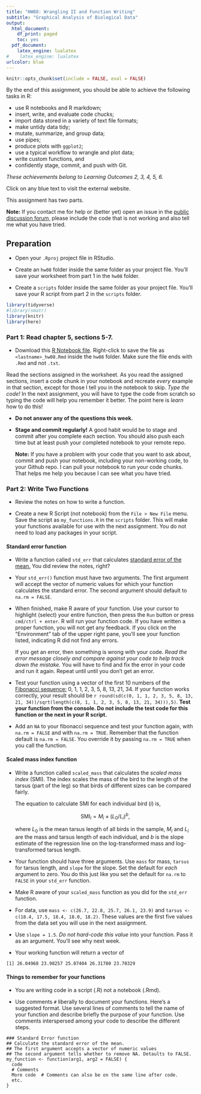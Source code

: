 ```yaml
---
title: "HW08: Wrangling II and Function Writing"
subtitle: "Graphical Analysis of Biological Data"
output:
  html_document:
    df_print: paged
    toc: yes
  pdf_document: 
    latex_engine: lualatex
#    latex_engine: lualatex
urlcolor: blue
---
```


```r
knitr::opts_chunk$set(include = FALSE, eval = FALSE)
```


By the end of this assignment, you should be able to achieve the following tasks in R:

- use R notebooks and R markdown;
- insert, write, and evaluate code chucks; 
- import data stored in a variety of text file formats; 
- make untidy data tidy;
- mutate, summarize, and group data;
- use pipes; 
- produce plots with `ggplot2`;
- use a typical workflow to wrangle and plot data; 
- write custom functions, and
- confidently stage, commit, and push with Git.

*These achievements belong to Learning Outcomes 2, 3, 4, 5, 6.*

Click on any blue text to visit the external website.

This assignment has two parts. 

**Note:** If you contact me for help or (better yet) open an issue in the [public discussion forum,](https://github.com/SEMO-GABD/public_discussion) please include the code that is not working and also tell me what you have tried.

## Preparation

- Open your `.Rproj` project file in RStudio.

- Create an `hw08` folder inside the same folder as your project file. You'll save your worksheet from part 1 in the `hw08` folder.

- Create a `scripts` folder inside the same folder as your project file. You'll save your R script from part 2 in the `scripts` folder.


```r
library(tidyverse)
#library(smatr)
library(knitr)
library(here)
```

### Part 1: Read chapter 5, sections 5-7.

- Download this [R Notebook file](https://raw.githubusercontent.com/SEMO-GABD/semo-gabd.github.io/master/assignments/hw08/worksheet_hw08.Rmd). Right-click to save the file as `<lastname>_hw08.Rmd` inside the `hw08` folder. Make sure the file ends with `.Rmd` and not `.txt`. 

Read the sections assigned in the worksheet. As you read the assigned sections, insert a code chunk in your notebook and recreate *every* example in that section, except for those I tell you in the notebook to skip. *Type the code!*  In the next assignment, you will have to type the code from scratch so typing the code will help you remember it better. The point here is *learn* how to do this! 

- **Do not answer any of the questions this week.**

- **Stage and commit regularly!**  A good habit would be to stage and commit after you complete each section. You should also push each time but at least push your completed notebook to your remote repo.

  **Note:** If you have a problem with your code that you want to ask about, commit and push your notebook, including your non-working code, to your Github repo. I can pull your notebook to run your code chunks. That helps me help you because I can see what you have tried.

### Part 2: Write Two Functions

- Review the notes on how to write a function.

- Create a new R Script (not notebook) from the `File > New File` menu. Save the script as `my_functions.R` in the `scripts` folder. This will make your functions available for use with the next assignment.  You do not need to load any packages in your script.

#### Standard error function

- Write a function called `std_err` that calculates [standard error of the mean.](http://www.biostathandbook.com/standarderror.html) You did review the notes, right?

- Your `std_err()` function must have two arguments. The first argument will accept the vector of numeric values for which your function calculates the standard error. The second argument should default to `na.rm = FALSE`.
  
- When finished, make R aware of your function. Use your cursor to highlight (select) your entire function, then press the `Run` button or press `cmd/ctrl + enter`. R will run your function code. If you have written a proper function, you will not get any feedback. If you click on the "Environment" tab of the upper right pane, you'll see your function listed, indicating R did not find any errors.
  
  If you get an error, then something is wrong with your code. *Read the error message closely and compare against your code to help track down the mistake.* You will have to find and fix the error in your code and run it again. Repeat until until you don't get an error. 
  
- Test your function using a vector of the first 10 numbers of the [Fibonacci sequence:](https://www.mathsisfun.com/numbers/fibonacci-sequence.html) 0, 1, 1, 2, 3, 5, 8, 13, 21, 34.  If your function works correctly, your result should be `r round(sd(c(0, 1, 1, 2, 3, 5, 8, 13, 21, 34))/sqrt(length(c(0, 1, 1, 2, 3, 5, 8, 13, 21, 34))),5)`.  **Test your function from the console. Do not include the test code for this function or the next in your R script.**

- Add an `NA` to your fibonacci sequence and test your function again, with `na.rm = FALSE` and with `na.rm = TRUE`. Remember that the function default is `na.rm = FALSE`. You override it by passing `na.rm = TRUE` when you call the function. 


#### Scaled mass index function

- Write a function called `scaled_mass` that calculates the *scaled mass index* (SMI). The index scales the mass of the bird to the length of the tarsus (part of the leg) so that birds of different sizes can be compared fairly.  

  The equation to calculate SMI for each individual bird ($i$) is, 

  $$\mathrm{SMI}_i = M_i \times (L_0/L_i)^b,$$

  where $L_0$ is the mean tarsus length of all birds in the sample, $M_i$ and $L_i$ are the mass and tarsus length of each individual, and $b$ is the slope estimate of the regression line on the log-transformed mass and log-transformed tarsus length.
  
- Your function should have three arguments. Use `mass` for mass, `tarsus` for tarsus length, and `slope` for the slope. Set the default for *each* argument to zero. You do this just like you set the default for `na.rm` to `FALSE` in your `std_err` function.
  
- Make R aware of your `scaled_mass` function as you did for the `std_err` function.

- For data, use `mass <- c(26.7, 22.8, 25.7, 26.1, 23.9)` and `tarsus <- c(18.4, 17.5, 18.4, 18.0, 18.2)`. These values are the first five values from the data set you will use in the next assignment.

- Use `slope = 1.5`. *Do not hard-code this value* into your function. Pass it as an argument.  You'll see why next week.
  
- Your working function will return a vector of
  
```
[1] 26.04968 23.98257 25.07404 26.31780 23.70329
```
  
#### Things to remember for your functions

- You are writing code in a script (.R) not a notebook (.Rmd).

- Use comments `#` liberally to document your functions.  Here's a suggested format. Use several lines of comments to tell the name of your function and describe briefly the purpose of your function. Use comments interspersed among your code to describe the different steps.

```
### Standard Error function
## Calculate the standard error of the mean.
## The first argument accepts a vector of numeric values
## The second argument tells whether to remove NA. Detaults to FALSE.
my_function <- function(arg1, arg2 = FALSE) {
  code
  # Comments
  More code  # Comments can also be on the same line after code.
  etc.
}
```

  
  
  
  
  